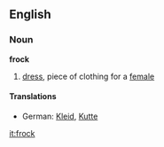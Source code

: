 ==English==
===Noun===
'''frock'''

# [[dress]], piece of clothing for a [[female]]

====Translations====
* German: [[Kleid]], [[Kutte]]

[[it:frock]]